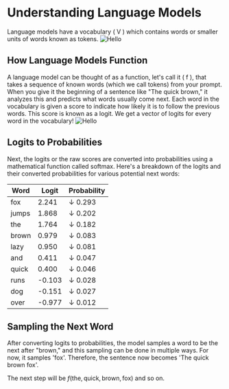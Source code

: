 
# Understanding Language Models

Language models have a vocabulary \( V \) which contains words or smaller units of words known as tokens.
![Hello](../../Images/img1.webp)


## How Language Models Function

A language model can be thought of as a function, let's call it \( f \), that takes a sequence of known words (which we call tokens) from your prompt. When you give it the beginning of a sentence like "The quick brown," it analyzes this and predicts what words usually come next. Each word in the vocabulary is given a score to indicate how likely it is to follow the previous words. This score is known as a logit. We get a vector of logits for every word in the vocabulary!
![Hello](../../Images/img2.webp)

## Logits to Probabilities

Next, the logits or the raw scores are converted into probabilities using a mathematical function called softmax. Here's a breakdown of the logits and their converted probabilities for various potential next words:


| Word    | Logit | Probability |
|---------|-------|-------------|
| fox     | 2.241 | ↓ 0.293     |
| jumps   | 1.868 | ↓ 0.202     |
| the     | 1.764 | ↓ 0.182     |
| brown   | 0.979 | ↓ 0.083     |
| lazy    | 0.950 | ↓ 0.081     |
| and     | 0.411 | ↓ 0.047     |
| quick   | 0.400 | ↓ 0.046     |
| runs    | -0.103| ↓ 0.028     |
| dog     | -0.151| ↓ 0.027     |
| over    | -0.977| ↓ 0.012     |


## Sampling the Next Word
After converting logits to probabilities, the model samples a word to be the next after "brown," and this sampling can be done in multiple ways. For now, it samples 'fox'. Therefore, the sentence now becomes 'The quick brown fox'.

The next step will be $f(\text{the}, \text{quick}, \text{brown}, \text{fox})$ and so on.

